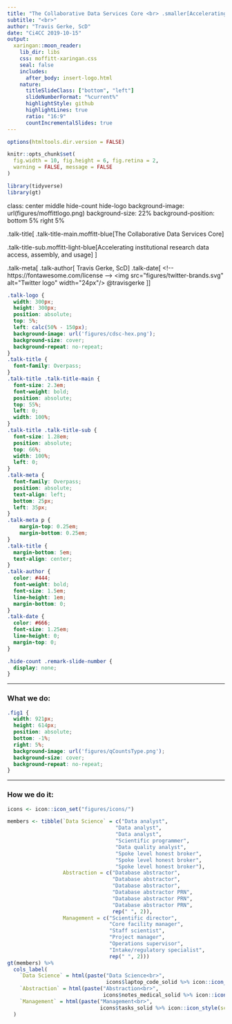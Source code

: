 ```yaml
---
title: "The Collaborative Data Services Core <br> .smaller[Accelerating institutional research data access and usage]"
subtitle: "<br>"
author: "Travis Gerke, ScD"
date: "Ci4CC 2019-10-15"
output:
  xaringan::moon_reader:
    lib_dir: libs
    css: moffitt-xaringan.css
    seal: false
    includes:
      after_body: insert-logo.html
    nature:
      titleSlideClass: ["bottom", "left"]
      slideNumberFormat: "%current%"
      highlightStyle: github
      highlightLines: true
      ratio: "16:9"
      countIncrementalSlides: true
---
```


```r
options(htmltools.dir.version = FALSE)

knitr::opts_chunk$set(
  fig.width = 10, fig.height = 6, fig.retina = 2,
  warning = FALSE, message = FALSE
)

library(tidyverse)
library(gt)
```

class: center middle hide-count hide-logo
background-image: url(figures/moffittlogo.png)
background-size: 22%
background-position: bottom 5% right 5%

<div class="talk-logo"></div>

.talk-title[
.talk-title-main.moffitt-blue[The Collaborative Data Services Core]

.talk-title-sub.moffitt-light-blue[Accelerating institutional research data access, assembly, and usage]
]

.talk-meta[
.talk-author[
Travis Gerke, ScD
]
.talk-date[
<!-- https://fontawesome.com/license -->
<img src="figures/twitter-brands.svg" alt="Twitter logo" width="24px"/> @travisgerke
]
]

```css
.talk-logo {
  width: 300px;
  height: 300px;
  position: absolute;
  top: 5%;
  left: calc(50% - 150px);
  background-image: url('figures/cdsc-hex.png');
  background-size: cover;
  background-repeat: no-repeat;
}
.talk-title {
  font-family: Overpass;
}
.talk-title .talk-title-main {
  font-size: 2.3em;
  font-weight: bold;
  position: absolute;
  top: 55%;
  left: 0;
  width: 100%;
}
.talk-title .talk-title-sub {
  font-size: 1.28em;
  position: absolute;
  top: 66%;
  width: 100%;
  left: 0;
}
.talk-meta {
  font-family: Overpass;
  position: absolute;
  text-align: left;
  bottom: 25px;
  left: 35px;
}
.talk-meta p {
	margin-top: 0.25em;
	margin-bottom: 0.25em;
}
.talk-title {
  margin-bottom: 5em;
  text-align: center;
}
.talk-author {
  color: #444;
  font-weight: bold;
  font-size: 1.5em;
  line-height: 1em;
  margin-bottom: 0;
}
.talk-date {
  color: #666;
  font-size: 1.25em;
  line-height: 0;
  margin-top: 0;
}

.hide-count .remark-slide-number {
  display: none;
}
```

---

### What we do:
<!-- Approx 90% of our usage comes from Moffitt's 5 academic research programs, 
with the remainder comprised of non-member collaborators, e.g. industry or pharma
partners -->

```css
.fig1 {
  width: 921px;
  height: 614px;
  position: absolute;
  bottom: -1%;
  right: 5%;
  background-image: url('figures/qCountsType.png');
  background-size: cover;
  background-repeat: no-repeat;
}
```

<div class="fig1"></div>

---

### How we do it:

```r
icons <- icon::icon_set("figures/icons/")

members <- tibble(`Data Science` = c("Data analyst",
                                   "Data analyst",
                                   "Data analyst",
                                   "Scientific programmer",
                                   "Data quality analyst", 
                                   "Spoke level honest broker",
                                   "Spoke level honest broker",
                                   "Spoke level honest broker"),
                  Abstraction = c("Database abstractor",
                                  "Database abstractor",
                                  "Database abstractor",
                                  "Database abstractor PRN",
                                  "Database abstractor PRN",
                                  "Database abstractor PRN",
                                  rep(" ", 2)),
                  Management = c("Scientific director",
                                 "Core facility manager",
                                 "Staff scientist",
                                 "Project manager",
                                 "Operations supervisor",
                                 "Intake/regulatory specialist",
                                 rep(" ", 2)))
gt(members) %>%
  cols_label(
    `Data Science` = html(paste("Data Science<br>", 
                                icons$laptop_code_solid %>% icon::icon_style(scale = 1.5))),
    `Abstraction` = html(paste("Abstraction<br>", 
                               icons$notes_medical_solid %>% icon::icon_style(scale = 1.5))),
    `Management` = html(paste("Management<br>", 
                              icons$tasks_solid %>% icon::icon_style(scale = 1.5)))
  )
```


